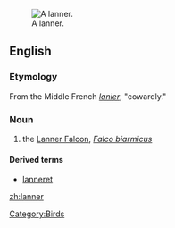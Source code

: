 [[Image:Lanner Falcon 800.jpg|thumb|A lanner.]]
==English==

===Etymology===

From the Middle French ''[[lanier]]'', "cowardly."

===Noun===
{{en-noun}}

# the [[Lanner Falcon]], ''[[Falco biarmicus]]''

====Derived terms====
*[[lanneret]]

{{wikipedia|Lanner Falcon}}

[[Category:Birds]]

[[zh:lanner]]